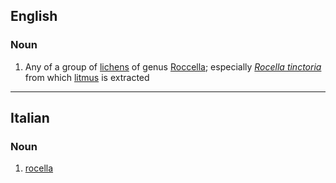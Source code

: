 ==English==

===Noun===
{{en-noun}}

# Any of a group of [[lichen]]s of genus [[Roccella]]; especially ''[[Rocella tinctoria]]'' from which [[litmus]] is extracted

----

==Italian==

===Noun===
{{it-noun|roccell|f|a|e}}

# [[#English|rocella]]